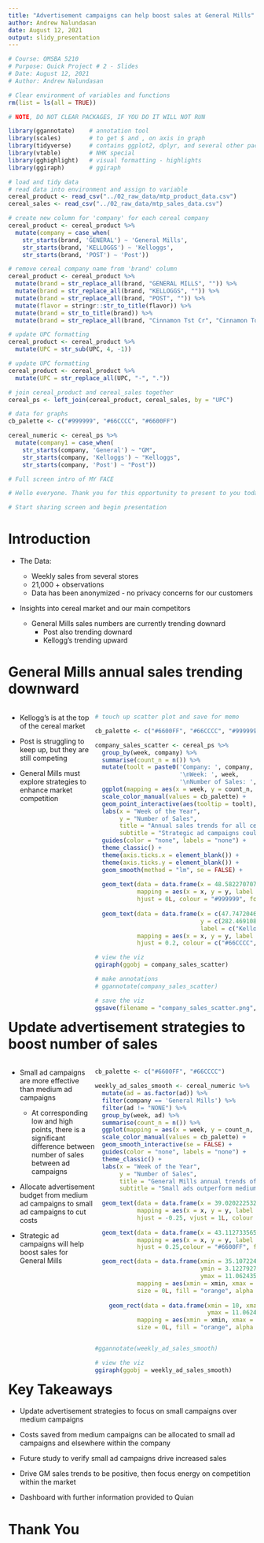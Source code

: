 ```yaml
---
title: "Advertisement campaigns can help boost sales at General Mills"
author: Andrew Nalundasan
date: August 12, 2021
output: slidy_presentation
---
```


```r
# Course: OMSBA 5210
# Purpose: Quick Project # 2 - Slides
# Date: August 12, 2021
# Author: Andrew Nalundasan
```

```r
# Clear environment of variables and functions
rm(list = ls(all = TRUE)) 

# NOTE, DO NOT CLEAR PACKAGES, IF YOU DO IT WILL NOT RUN
```


```r

library(ggannotate)    # annotation tool
library(scales)        # to get $ and , on axis in graph
library(tidyverse)     # contains ggplot2, dplyr, and several other packages
library(vtable)        # NHK special
library(gghighlight)   # visual formatting - highlights
library(ggiraph)       # ggiraph
```


```r
# load and tidy data
# read data into environment and assign to variable
cereal_product <- read_csv("../02_raw_data/mtp_product_data.csv")
cereal_sales <- read_csv("../02_raw_data/mtp_sales_data.csv")

# create new column for 'company' for each cereal company
cereal_product <- cereal_product %>% 
  mutate(company = case_when(
    str_starts(brand, 'GENERAL') ~ 'General Mills', 
    str_starts(brand, 'KELLOGGS') ~ 'Kelloggs', 
    str_starts(brand, 'POST') ~ 'Post'))

# remove cereal company name from 'brand' column
cereal_product <- cereal_product %>% 
  mutate(brand = str_replace_all(brand, "GENERAL MILLS", "")) %>% 
  mutate(brand = str_replace_all(brand, "KELLOGGS", "")) %>% 
  mutate(brand = str_replace_all(brand, "POST", "")) %>% 
  mutate(flavor = stringr::str_to_title(flavor)) %>% 
  mutate(brand = str_to_title(brand)) %>% 
  mutate(brand = str_replace_all(brand, "Cinnamon Tst Cr", "Cinnamon Toast Crunch"))

# update UPC formatting  
cereal_product <- cereal_product %>%
  mutate(UPC = str_sub(UPC, 4, -1))

# update UPC formatting
cereal_product <- cereal_product %>% 
  mutate(UPC = str_replace_all(UPC, "-", "."))

# join cereal_product and cereal_sales together
cereal_ps <- left_join(cereal_product, cereal_sales, by = "UPC")

# data for graphs
cb_palette <- c("#999999", "#66CCCC", "#6600FF")

cereal_numeric <- cereal_ps %>% 
  mutate(company1 = case_when(
    str_starts(company, 'General') ~ "GM", 
    str_starts(company, 'Kelloggs') ~ "Kelloggs", 
    str_starts(company, 'Post') ~ "Post"))
```

```r

# Full screen intro of MY FACE

# Hello everyone. Thank you for this opportunity to present to you today. My name is Andrew Nalundasan, and I will be covering the findings from my recent analysis regarding the effectiveness of in-store promotions and advertisement campaigns for General Mills and our competitors. In this video, I will give a brief overview of the data set and the analyses performed, I will speak about the findings and recommendations that came out of the analyses, and I'll wrap it up with our key takeaways. 

# Start sharing screen and begin presentation
```


Introduction
===============================================

+ The Data:

    + Weekly sales from several stores 
    + 21,000 + observations
    + Data has been anonymized - no privacy concerns for our customers

+ Insights into cereal market and our main competitors

    + General Mills sales numbers are currently trending downard
        + Post also trending downard
        + Kellogg's trending upward
        

General Mills annual sales trending downward
===============================================

<div style="float: left; width: 35%;">

+ Kellogg's is at the top of the cereal market

+ Post is struggling to keep up, but they are still competing

+ General Mills must explore strategies to enhance market competition

</div>

<div style="float: left; width: 65%;">

```r
# touch up scatter plot and save for memo

cb_palette <- c("#6600FF", "#66CCCC", "#999999")

company_sales_scatter <- cereal_ps %>% 
  group_by(week, company) %>% 
  summarise(count_n = n()) %>% 
  mutate(toolt = paste0('Company: ', company,
                        '\nWeek: ', week, 
                        '\nNumber of Sales: ', count_n)) %>%
  ggplot(mapping = aes(x = week, y = count_n, color = company)) +
  scale_color_manual(values = cb_palette) +
  geom_point_interactive(aes(tooltip = toolt), alpha = 0.5) + 
  labs(x = "Week of the Year",
       y = "Number of Sales",
       title = "Annual sales trends for all cereal companies",
       subtitle = "Strategic ad campaigns could help influence positive sales trends") + 
  guides(color = "none", labels = "none") + 
  theme_classic() +
  theme(axis.ticks.x = element_blank()) + 
  theme(axis.ticks.y = element_blank()) +
  geom_smooth(method = "lm", se = FALSE) + 
  
  geom_text(data = data.frame(x = 48.5822707072111, y = 69.4390740593849, label = "Post"),
            mapping = aes(x = x, y = y, label = label),
            hjust = 0L, colour = "#999999", fontface = 2, inherit.aes = FALSE) + 
  
  geom_text(data = data.frame(x = c(47.7472046672058, 46.1814558421958 ),
                              y = c(282.469108673468, 167.977195797176),
                              label = c("Kellogg's", "General Mills")),
            mapping = aes(x = x, y = y, label = label),
            hjust = 0.2, colour = c("#66CCCC", "#6600FF"), fontface = 2, inherit.aes = FALSE)

# view the viz
ggiraph(ggobj = company_sales_scatter)

# make annotations
# ggannotate(company_sales_scatter)

# save the viz
ggsave(filename = "company_sales_scatter.png", plot = company_sales_scatter)
```


</div>

Update advertisement strategies to boost number of sales
===============================================

<div style="float: left; width: 35%;">

+ Small ad campaigns are more effective than medium ad campaigns

    + At corresponding low and high points, there is a significant difference between number of sales between ad campaigns
    

+ Allocate advertisement budget from medium ad campaigns to small ad campaigns to cut costs 

+ Strategic ad campaigns will help boost sales for General Mills

</div>

<div style="float: left; width: 65%;">

```r

cb_palette <- c("#6600FF", "#66CCCC")

weekly_ad_sales_smooth <- cereal_numeric %>% 
  mutate(ad = as.factor(ad)) %>% 
  filter(company == 'General Mills') %>% 
  filter(ad != "NONE") %>% 
  group_by(week, ad) %>% 
  summarise(count_n = n()) %>% 
  ggplot(mapping = aes(x = week, y = count_n, color = ad, legend = "none")) +
  scale_color_manual(values = cb_palette) + 
  geom_smooth_interactive(se = FALSE) +
  guides(color = "none", labels = "none") +  
  theme_classic() + 
  labs(x = "Week of the Year", 
       y = "Number of Sales", 
       title = "General Mills annual trends of advertisement campaigns",
       subtitle = "Small ads outperform medium ads all year long") + 
  
  geom_text(data = data.frame(x = 39.0202225326685, y = 4.6481581052289, label = "Medium ads"),
            mapping = aes(x = x, y = y, label = label),
            hjust = -0.25, vjust = 1L, colour = "#66CCCC",  fontface = 2, inherit.aes = FALSE) + 
  
  geom_text(data = data.frame(x = 43.1127335651892, y = 10.6604358222577, label = "Small ads"),
            mapping = aes(x = x, y = y, label = label),
            hjust = 0.25,colour = "#6600FF", fontface = 2, inherit.aes = FALSE) +

  geom_rect(data = data.frame(xmin = 35.107224456232, xmax = 40.979094351119,
                              ymin = 3.1227927337657, 
                              ymax = 11.062435478814),
            mapping = aes(xmin = xmin, xmax = xmax, ymin = ymin, ymax = ymax),
            size = 0L, fill = "orange", alpha = 0.2, inherit.aes = FALSE) + 
  
    geom_rect(data = data.frame(xmin = 10, xmax = 17, ymin = 3.1227927337657,
                                ymax = 11.062435478814),
            mapping = aes(xmin = xmin, xmax = xmax, ymin = ymin, ymax = ymax),
            size = 0L, fill = "orange", alpha = 0.2, inherit.aes = FALSE)


#ggannotate(weekly_ad_sales_smooth)

# view the viz
ggiraph(ggobj = weekly_ad_sales_smooth)
```


</div>


Key Takeaways
===============================================

+ Update advertisement strategies to focus on small campaigns over medium campaigns

+ Costs saved from medium campaigns can be allocated to small ad campaigns and elsewhere within the company

+ Future study to verify small ad campaigns drive increased sales

+ Drive GM sales trends to be positive, then focus energy on competition within the market

+ Dashboard with further information provided to Quian 

Thank You
===============================================
